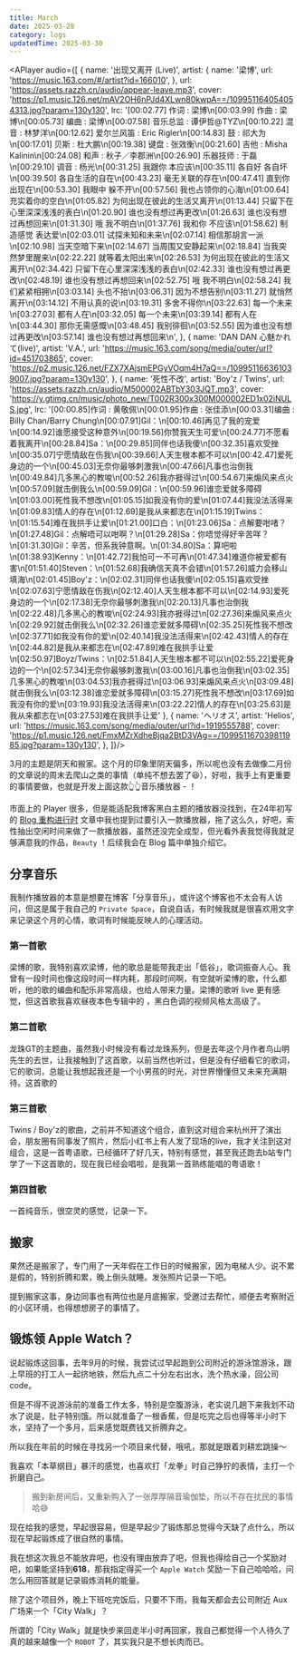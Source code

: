 ```yaml
---
title: March
date: 2025-03-28
category: logs
updatedTime: 2025-03-30
---
```


<APlayer audio={[
  {
    name: '出现又离开 (Live)',
    artist: {
      name: '梁博',
      url: 'https://music.163.com/#/artist?id=166010',
    },
    url: 'https://assets.razzh.cn/audio/appear-leave.mp3',
    cover:
      'https://p1.music.126.net/mAV2OH6nPJd4XLwn80kwpA==/109951164054054313.jpg?param=130y130',
    lrc: '[00:02.77] 作词 : 梁博\n[00:03.99] 作曲 : 梁博\n[00:05.73] 编曲 : 梁博\n[00:07.58] 音乐总监 : 谭伊哲@TYZ\n[00:10.22] 混音 : 林梦洋\n[00:12.62] 爱尔兰风笛 : Eric Rigler\n[00:14.83] 鼓 : 祁大为\n[00:17.01] 贝斯 : 杜大鹏\n[00:19.38] 键盘 : 张效衡\n[00:21.60] 吉他 : Misha Kalinin\n[00:24.08] 和声 : 秋子／李郡洲\n[00:26.90] 乐器技师 : 于磊\n[00:29.10] 调音 : 杨光\n[00:31.25] 我跟你 本应该\n[00:35.11] 各自好 各自坏\n[00:39.50] 各自生活的自在\n[00:43.23] 毫无关联的存在\n[00:47.41] 直到你 出现在\n[00:53.30] 我眼中 躲不开\n[00:57.56] 我也占领你的心海\n[01:00.64] 充实着你的空白\n[01:05.82] 为何出现在彼此的生活又离开\n[01:13.44] 只留下在心里深深浅浅的表白\n[01:20.90] 谁也没有想过再更改\n[01:26.63] 谁也没有想过再想回来\n[01:31.30] 哦 我不明白\n[01:37.76] 我和你 不应该\n[01:58.62] 制造感觉 表达爱\n[02:03.01] 试探未知和未来\n[02:07.14] 相信那胡言一派\n[02:10.98] 当天空暗下来\n[02:14.67] 当周围又安静起来\n[02:18.84] 当我突然梦里醒来\n[02:22.22] 就等着太阳出来\n[02:26.53] 为何出现在彼此的生活又离开\n[02:34.42] 只留下在心里深深浅浅的表白\n[02:42.33] 谁也没有想过再更改\n[02:48.19] 谁也没有想过再想回来\n[02:52.75] 哦 我不明白\n[02:58.24] 我们紧紧相拥\n[03:03.14] 头也不抬\n[03:06.31] 因为不想告别\n[03:11.27] 就悄然离开\n[03:14.12] 不用认真的说\n[03:19.31] 多舍不得你\n[03:22.63] 每一个未来\n[03:27.03] 都有人在\n[03:32.05] 每一个未来\n[03:39.14] 都有人在\n[03:44.30] 那你无需感慨\n[03:48.45] 我别徘徊\n[03:52.55] 因为谁也没有想过再更改\n[03:57.14] 谁也没有想过再想回来\n',
  },
  {
    name: 'DAN DAN 心魅かれて(live)',
    artist: 'V.A.',
    url: 'https://music.163.com/song/media/outer/url?id=451703865',
    cover:
      'https://p2.music.126.net/FZX7XAjsmEPGyVOqm4H7aQ==/109951166361039007.jpg?param=130y130',
  },
  {
    name: '死性不改',
    artist: 'Boy\'z / Twins',
    url: 'https://assets.razzh.cn/audio/M500002ABTbY303JQT.mp3',
    cover:
      'https://y.gtimg.cn/music/photo_new/T002R300x300M000002ED1x02iNULS.jpg',
    lrc: '[00:00.85]作词 : 黄敬佩\n[00:01.95]作曲 : 张佳添\n[00:03.31]编曲 : Billy Chan/Barry Chung\n[00:07.91]Gil：\n[00:10.46]再见了我的宠爱\n[00:14.92]谁愿接受这种意外\n[00:19.56]你赞我天生可爱\n[00:24.77]不愿看着我离开\n[00:28.84]Sa：\n[00:29.85]同伴也话我傻\n[00:32.35]喜欢受挫\n[00:35.07]宁愿情敌在伤我\n[00:39.66]人天生根本都不可以\n[00:42.47]爱死身边的一个\n[00:45.03]无奈你最够刺激我\n[00:47.66]凡事也治倒我\n[00:49.84]几多黑心的教唆\n[00:52.26]我亦捱得过\n[00:54.67]来煽风来点火\n[00:57.09]就击倒我么\n[00:59.09]Gil：\n[00:59.96]谁恋爱就多障碍\n[01:03.00]死性我不想改\n[01:05.15]如我没有你的爱\n[01:07.44]我没法活得来\n[01:09.83]情人的存在\n[01:12.69]是我从来都志在\n[01:15.19]Twins：\n[01:15.54]难在我拱手让爱\n[01:21.00]口白：\n[01:23.06]Sa：点解要咁啫？\n[01:27.48]Gil：点解唔可以咁啊？\n[01:29.28]Sa：你唔觉得好辛苦咩？\n[01:31.30]Gil：辛苦，但系我钟意啊。\n[01:34.80]Sa：算吧啦\n[01:38.93]Kenny：\n[01:42.72]我怕可一不可再\n[01:47.34]难道你被爱都有害\n[01:51.40]Steven：\n[01:52.68]我确信天真不会错\n[01:57.26]威力会移山填海\n[02:01.45]Boy\'z：\n[02:02.31]同伴也话我傻\n[02:05.15]喜欢受挫\n[02:07.63]宁愿情敌在伤我\n[02:12.40]人天生根本都不可以\n[02:14.93]爱死身边的一个\n[02:17.38]无奈你最够刺激我\n[02:20.13]凡事也治倒我\n[02:22.48]几多黑心的教唆\n[02:24.93]我亦捱得过\n[02:27.36]来煽风来点火\n[02:29.92]就击倒我么\n[02:32.26]谁恋爱就多障碍\n[02:35.25]死性我不想改\n[02:37.71]如我没有你的爱\n[02:40.14]我没法活得来\n[02:42.43]情人的存在\n[02:44.82]是我从来都志在\n[02:47.89]难在我拱手让爱\n[02:50.97]Boyz/Twins：\n[02:51.84]人天生根本都不可以\n[02:55.22]爱死身边的一个\n[02:57.34]无奈你最够刺激我\n[03:00.16]凡事也治倒我\n[03:02.35]几多黑心的教唆\n[03:04.53]我亦捱得过\n[03:06.93]来煽风来点火\n[03:09.48]就击倒我么\n[03:12.38]谁恋爱就多障碍\n[03:15.27]死性我不想改\n[03:17.69]如我没有你的爱\n[03:19.93]我没法活得来\n[03:22.22]情人的存在\n[03:25.63]是我从来都志在\n[03:27.53]难在我拱手让爱'
  },
  {
    name: 'ヘリオス',
    artist: 'Helios',
    url: 'https://music.163.com/song/media/outer/url?id=1919555788',
    cover:
      'https://p1.music.126.net/FmxMZrXdheBjqa2BtD3VAg==/109951167039811985.jpg?param=130y130',
  },
]}/>

3月的主题是阴天和搬家。这个月的印象里阴天偏多，所以呢也没有去做像二月份的文章说的周末去爬山之类的事情（单纯不想去罢了😆），好啦，我手上有更重要的事情要做，也就是开发上面这款👆👆音乐播放器 - <OutLink text="Twist APlayer" hoverText="介绍页链接" src='https://www.npmjs.com/package/twist-aplayer' noIcon /> ！  

市面上的 Player 很多，但是能适配我博客黑白主题的播放器没找到，在24年初写的 [Blog 重构进行时](https://razzh.cn/posts/blog-refactor/) 文章中我也提到过要引入一款播放器，拖了这么久，好吧，索性抽出空闲时间来做了一款播放器，虽然还没完全成型，但光看外表我觉得我就足够满意我的作品，`Beauty` ！后续我会在 Blog 篇中单独介绍它。

## 分享音乐

我制作播放器的本意是想要在博客「分享音乐」，或许这个博客也不太会有人访问，但这是属于我自己的 `Private Space`，自说自话，有时候我就是很喜欢用文字来记录这个月的心情，歌词有时候能反映人的心理活动。  

### 第一首歌

梁博的歌，我特别喜欢梁博，他的歌总是能带我走出「低谷」，歌词振奋人心。我曾有一段时间也像这段时间一样内耗，那段时间啊，有空就听梁博的歌，什么都听，他的歌的编曲和配乐非常高级，也给人带来力量。梁博的歌听 live 更有感觉，但这首歌我喜欢昼夜本色专辑中的 <OutLink text="出现又离开第一季" hoverText="B站MV链接" src='https://www.bilibili.com/video/BV1Qf4y127R8/?spm_id_from=333.337.search-card.all.click' placement='top'/> ，黑白色调的视频风格太高级了。

<ImagePreview src='/memories/25march-4.webp' />

<OutLink text="每一个未来，都有人在" hoverText="第二季链接" src='https://www.bilibili.com/video/BV1mN4y1f7sk/?spm_id_from=333.337.search-card.all.click&vd_source=bfa2bf7637de4c473ec14d1189acac7f' />

### 第二首歌

龙珠GT的主题曲，虽然我小时候没有看过龙珠系列，但是去年这个月作者鸟山明先生的去世，让我接触到了这首歌，以前当然也听过，但是没有仔细看它的歌词，它的歌词，总能让我想起我还是一个小男孩的时光，对世界懵懂但又未来充满期待。这首歌的<OutLink text="现场 Live" hoverText="Link" src='https://www.bilibili.com/video/BV1qx41147g3/?spm_id_from=333.1391.0.0' />

### 第三首歌

Twins / Boy'z的歌曲，之前并不知道这个组合，直到这对组合来杭州开了演出会，朋友圈有同事发了照片，然后小红书上有人发了现场的live，我才关注到这对组合，这是一首粤语歌，已经循环了好几天，特别有感觉，甚至我还跑去b站专门学了一下这首歌的<OutLink text="粤语发音" hoverText="B站教学链接" src='https://www.bilibili.com/video/BV1pF411N7yy/?spm_id_from=333.1387.favlist.content.click&vd_source=bfa2bf7637de4c473ec14d1189acac7f' />，现在我已经会唱啦，是我第一首熟练能唱的粤语歌！

### 第四首歌

一首纯音乐，很空灵的感觉，记录一下。

## 搬家

果然还是搬家了，专门用了一天年假在工作日的时候搬家，因为电梯人少。说不累是假的，特别折腾和累，晚上倒头就睡。发张照片记录一下吧。

<ImagePreview src='/memories/25march-2.webp' />

提到搬家这事，身边同事也有两位也是月底搬家，受邀过去帮忙，顺便去考察附近的小区环境，也得想想房子的事情了。

## 锻炼领 Apple Watch？

说起锻炼这回事，去年9月的时候，我尝试过早起跑到公司附近的游泳馆游泳，跟上早班的打工人一起挤地铁，然后九点二十分左右出水，洗个热水澡，回公司code。  

但是不得不说游泳前的准备工作太多，特别是空腹游泳，老实说几趟下来我划不动水了说是，肚子特别饿。所以就准备了一根香蕉，但是吃完之后也得等半小时下水，坚持了一个多月，后来感觉既费钱又折腾弃之。  

所以我在年前的时候在寻找另一个项目来代替，哦吼，那就是跟着刘耕宏跳操～  

<ImagePreview src='/memories/25march-1.webp' />

我喜欢「本草纲目」暴汗的感觉，也喜欢打「龙拳」时自己狰狞的表情，主打一个折磨自己。  

> 搬到新房间后，又重新购入了一张厚厚隔音瑜伽垫，所以不存在扰民的事情哈😅

现在给我的感觉，早起很容易，但是早起少了锻炼那总觉得今天缺了点什么，所以现在早起锻炼成了很自然的事情。  

我在想这次我总不能放弃吧，也没有理由放弃了吧，但我也得给自己一个奖励对吧，如果能坚持到**618**，那我指定得买一个 `Apple Watch` 奖励一下自己哈哈哈，问怎么用回答就是记录锻炼消耗的能量。  

除了这个项目外，晚上下班吃完饭后，只要不下雨，我每天都会去公司附近 Aux 广场来一个「City Walk」？

<ImagePreview src='/memories/25march-3.webp' />

所谓的「City Walk」就是快步来回走半小时再回家，我自己都觉得一个人待久了真的越来越像一个 `ROBOT` 了，其实我只是不想长肉而已。

<TheEnd />